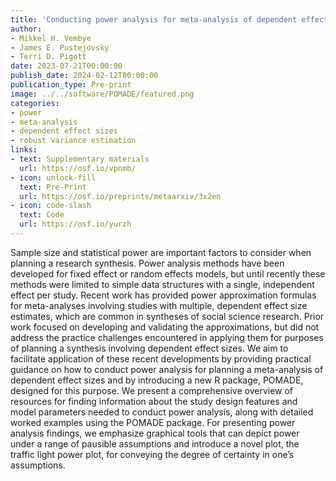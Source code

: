 ```yaml
---
title: 'Conducting power analysis for meta-analysis of dependent effect sizes: Common guidelines and an introduction to the POMADE R package'
author:
- Mikkel H. Vembye
- James E. Pustejovsky
- Terri D. Pigott
date: 2023-07-21T00:00:00
publish_date: 2024-02-12T00:00:00
publication_type: Pre-print
image: ../../software/POMADE/featured.png
categories:
- power
- meta-analysis
- dependent effect sizes
- robust variance estimation
links:
- text: Supplementary materials
  url: https://osf.io/vpnmb/
- icon: unlock-fill
  text: Pre-Print
  url: https://osf.io/preprints/metaarxiv/3x2en
- icon: code-slash
  text: Code
  url: https://osf.io/yurzh
---
```


Sample size and statistical power are important factors to consider when planning a research synthesis. Power analysis methods have been developed for fixed effect or random effects models, but until recently these methods were limited to simple data structures with a single, independent effect per study. Recent work has provided power approximation formulas for meta-analyses involving studies with multiple, dependent effect size estimates, which are common in syntheses of social science research. Prior work focused on developing and validating the approximations, but did not address the practice challenges encountered in applying them for purposes of planning a synthesis involving dependent effect sizes. We aim to facilitate application of these recent developments by providing practical guidance on how to conduct power analysis for planning a meta-analysis of dependent effect sizes and by introducing a new R package, POMADE, designed for this purpose. We present a comprehensive overview of resources for finding information about the study design features and model parameters needed to conduct power analysis, along with detailed worked examples using the POMADE package. For presenting power analysis findings, we emphasize graphical tools that can depict power under a range of pausible assumptions and introduce a novel plot, the traffic light power plot, for conveying the degree of certainty in one’s assumptions.

